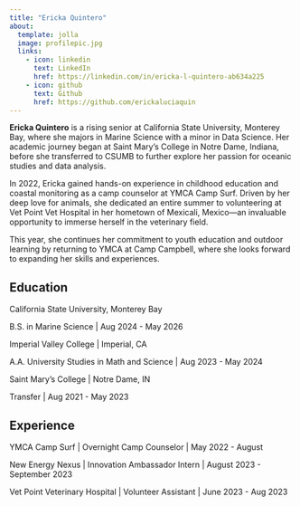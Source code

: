 ```yaml
---
title: "Ericka Quintero"
about:
  template: jolla
  image: profilepic.jpg
  links:
    - icon: linkedin
      text: LinkedIn
      href: https://linkedin.com/in/ericka-l-quintero-ab634a225
    - icon: github
      text: Github
      href: https://github.com/erickaluciaquin
---
```


**Ericka Quintero** is a rising senior at California State University, Monterey Bay, where she majors in Marine Science with a minor in Data Science. Her academic journey began at Saint Mary's College in Notre Dame, Indiana, before she transferred to CSUMB to further explore her passion for oceanic studies and data analysis.

In 2022, Ericka gained hands-on experience in childhood education and coastal monitoring as a camp counselor at YMCA Camp Surf. Driven by her deep love for animals, she dedicated an entire summer to volunteering at Vet Point Vet Hospital in her hometown of Mexicali, Mexico—an invaluable opportunity to immerse herself in the veterinary field.

This year, she continues her commitment to youth education and outdoor learning by returning to YMCA at Camp Campbell, where she looks forward to expanding her skills and experiences.

## Education

California State University, Monterey Bay

B.S. in Marine Science \| Aug 2024 - May 2026

Imperial Valley College \| Imperial, CA

A.A. University Studies in Math and Science \| Aug 2023 - May 2024

Saint Mary's College \| Notre Dame, IN

Transfer \| Aug 2021 - May 2023

## Experience

YMCA Camp Surf \| Overnight Camp Counselor \| May 2022 - August

New Energy Nexus \| Innovation Ambassador Intern \| August 2023 - September 2023

Vet Point Veterinary Hospital \| Volunteer Assistant \| June 2023 - Aug 2023
